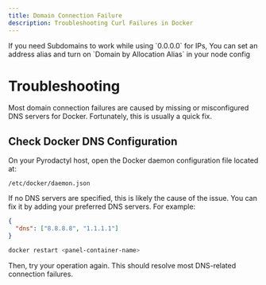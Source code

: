 ```yaml
---
title: Domain Connection Failure
description: Troubleshooting Curl Failures in Docker
---
```



<Callout title="Subdomain on 0.0.0.0" type='info'>
    If you need Subdomains to work while using `0.0.0.0` for IPs, You can set an address alias and turn on `Domain by Allocation Alias` in your node config
</Callout>

# Troubleshooting

Most domain connection failures are caused by missing or misconfigured DNS servers for Docker. Fortunately, this is usually a quick fix.

## Check Docker DNS Configuration

On your Pyrodactyl host, open the Docker daemon configuration file located at:

`/etc/docker/daemon.json`



If no DNS servers are specified, this is likely the cause of the issue. You can fix it by adding your preferred DNS servers. For example:

```json
{
  "dns": ["8.8.8.8", "1.1.1.1"]
}
```


```bash
docker restart <panel-container-name>
```

Then, try your operation again. This should resolve most DNS-related connection failures.


